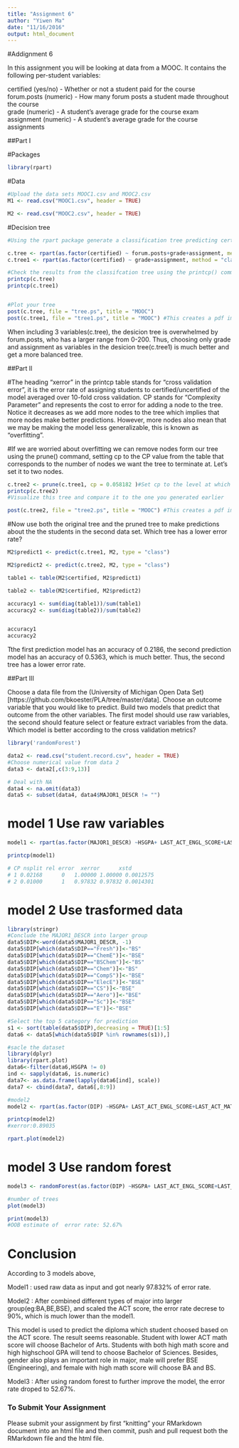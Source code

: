 ```yaml
---
title: "Assignment 6"
author: "Yiwen Ma"
date: "11/16/2016"
output: html_document
---
```

#Addignment 6

In this assignment you will be looking at data from a MOOC. It contains the following per-student variables:

certified (yes/no) - Whether or not a student paid for the course  
forum.posts (numeric) - How many forum posts a student made throughout the course  
grade (numeric) - A student's average grade for the course exam  
assignment (numeric) - A student's average grade for the course assignments  

##Part I

#Packages
```r
library(rpart)
```

#Data
```r
#Upload the data sets MOOC1.csv and MOOC2.csv
M1 <- read.csv("MOOC1.csv", header = TRUE)

M2 <- read.csv("MOOC2.csv", header = TRUE)

```

#Decision tree
```r
#Using the rpart package generate a classification tree predicting certified from the other variables in the M1 data frame. Which variables should you use?

c.tree <- rpart(as.factor(certified) ~ forum.posts+grade+assignment, method = "class", data = M1)
c.tree1 <- rpart(as.factor(certified) ~ grade+assignment, method = "class", data = M1)

#Check the results from the classifcation tree using the printcp() command
printcp(c.tree)
printcp(c.tree1)


#Plot your tree
post(c.tree, file = "tree.ps", title = "MOOC") 
post(c.tree1, file = "tree1.ps", title = "MOOC") #This creates a pdf image of the tree

```

When including 3 variables(c.tree), the desicion tree is overwhelmed by forum.posts, who has a larger range from 0-200. Thus, choosing only grade and assignment as variables in the desicion tree(c.tree1) is much better and get a more balanced tree.

##Part II

#The heading "xerror" in the printcp table stands for "cross validation error", it is the error rate of assigning students to certified/uncertified of the model averaged over 10-fold cross validation. CP stands for "Complexity Parameter" and represents the cost to error for adding a node to the tree. Notice it decreases as we add more nodes to the tree which implies that more nodes make better predictions. However, more nodes also mean that we may be making the model less generalizable, this is known as "overfitting".

#If we are worried about overfitting we can remove nodes form our tree using the prune() command, setting cp to the CP value from the table that corresponds to the number of nodes we want the tree to terminate at. Let's set it to two nodes.

```r
c.tree2 <- prune(c.tree1, cp = 0.058182 )#Set cp to the level at which you want the tree to end
printcp(c.tree2)
#Visualize this tree and compare it to the one you generated earlier

post(c.tree2, file = "tree2.ps", title = "MOOC") #This creates a pdf image of the tree
```

#Now use both the original tree and the pruned tree to make predictions about the the students in the second data set. Which tree has a lower error rate?

```r
M2$predict1 <- predict(c.tree1, M2, type = "class")

M2$predict2 <- predict(c.tree2, M2, type = "class")

table1 <- table(M2$certified, M2$predict1)

table2 <- table(M2$certified, M2$predict2)

accuracy1 <- sum(diag(table1))/sum(table1)
accuracy2 <- sum(diag(table2))/sum(table2)


accuracy1
accuracy2
```

Tthe first prediction model has an accuracy of 0.2186, the second prediction model has an accuracy of 0.5363, which is much better. Thus, the second tree has a lower error rate.

##Part III

Choose a data file from the (University of Michigan Open Data Set)[https://github.com/bkoester/PLA/tree/master/data]. Choose an outcome variable that you would like to predict. Build two models that predict that outcome from the other variables. The first model should use raw variables, the second should feature select or feature extract variables from the data. Which model is better according to the cross validation metrics?

```r
library('randomForest')

data2 <- read.csv("student.record.csv", header = TRUE)
#Choose numerical value from data 2
data3 <- data2[,c(3:9,13)]

# Deal with NA
data4 <- na.omit(data3)
data5 <- subset(data4, data4$MAJOR1_DESCR != "")
```


# model 1 Use raw variables

```r
model1 <- rpart(as.factor(MAJOR1_DESCR) ~HSGPA+ LAST_ACT_ENGL_SCORE+LAST_ACT_MATH_SCORE+LAST_ACT_READ_SCORE+LAST_ACT_SCIRE_SCORE+LAST_ACT_COMP_SCORE+as.factor(SEX), method = "class", data = data5)

printcp(model1)

# CP nsplit rel error  xerror      xstd
# 1 0.02168      0   1.00000 1.00000 0.0012575
# 2 0.01000      1   0.97832 0.97832 0.0014301
```

# model 2 Use trasformed data

```r
library(stringr)
#Conclude the MAJOR1_DESCR into larger group
data5$DIP<-word(data5$MAJOR1_DESCR, -1)
data5$DIP[which(data5$DIP=="Fresh")]<-"BS"
data5$DIP[which(data5$DIP=="ChemE")]<-"BSE"
data5$DIP[which(data5$DIP=="BSChem")]<-"BS"
data5$DIP[which(data5$DIP=="Chem")]<-"BS"
data5$DIP[which(data5$DIP=="CompS")]<-"BSE"
data5$DIP[which(data5$DIP=="ElecE")]<-"BSE"
data5$DIP[which(data5$DIP=="CS")]<-"BSE"
data5$DIP[which(data5$DIP=="Aero")]<-"BSE"
data5$DIP[which(data5$DIP=="Sc")]<-"BSE"
data5$DIP[which(data5$DIP=="E")]<-"BSE"

#Select the top 5 category for prediction
s1 <- sort(table(data5$DIP),decreasing = TRUE)[1:5]
data6 <- data5[which(data5$DIP %in% rownames(s1)),]

#sacle the dataset
library(dplyr)
library(rpart.plot)
data6<-filter(data6,HSGPA != 0) 
ind <- sapply(data6, is.numeric)
data7<- as.data.frame(lapply(data6[ind], scale))
data7 <- cbind(data7, data6[,8:9])

#model2
model2 <- rpart(as.factor(DIP) ~HSGPA+ LAST_ACT_ENGL_SCORE+LAST_ACT_MATH_SCORE+LAST_ACT_READ_SCORE+LAST_ACT_SCIRE_SCORE+LAST_ACT_COMP_SCORE+as.factor(SEX), method = "class", data = data7)

printcp(model2)
#xerror:0.89035

rpart.plot(model2)
```

# model 3 Use random forest

```r

model3 <- randomForest(as.factor(DIP) ~HSGPA+ LAST_ACT_ENGL_SCORE+LAST_ACT_MATH_SCORE+LAST_ACT_READ_SCORE+LAST_ACT_SCIRE_SCORE+LAST_ACT_COMP_SCORE+SEX, data = data7)

#number of trees
plot(model3)

print(model3)
#OOB estimate of  error rate: 52.67%

```

# Conclusion

According to 3 models above,

Model1 : used raw data as input and got nearly 97.832% of error rate.

Model2 : After combined different types of major into larger group(eg:BA,BE,BSE), and scaled the ACT score, the error rate decrese to 90%, which is much lower than the model1.

This model is used to predict the diploma which student choosed based on the ACT score. The result seems reasonable. Student with lower ACT math score will choose Bachelor of Arts. Students with both high math score and high highschool GPA will tend to choose Bachelor of Sciences. Besides, gender also plays an important role in major, male will prefer BSE (Engineering), and female with high math score will choose BA and BS.

Model3 : After using random forest to further improve the model, the error rate droped to 52.67%.

### To Submit Your Assignment

Please submit your assignment by first "knitting" your RMarkdown document into an html file and then commit, push and pull request both the RMarkdown file and the html file.